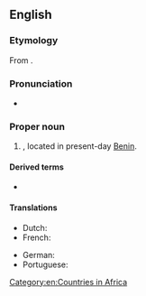 ==English==
{{wikipedia}}

===Etymology===
From {{bor|en|fon|[[dã]] [[homè]]||belly of Dã; snake's belly}}. {{attention|en|Via another language? When was it first attested?}}

===Pronunciation===
* {{IPA|en|/dəˈhəʊmi/}}

===Proper noun===
{{en-proper noun}}

# {{senseid|en|Q468814}}{{lb|en|historical}} {{place|en|former country|cont/Africa}}, located in present-day [[Benin]].

====Derived terms====
* {{l|en|Dahomeyan}}

====Translations====
{{trans-top|former country in Africa}}
* Dutch: {{t+|nl|Dahomey|n}}
* French: {{t+|fr|Dahomey|m}}
{{trans-mid}}
* German: {{t+|de|Dahomey|n}}
* Portuguese: {{t|pt|Daomé|m}}
{{trans-bottom}}

[[Category:en:Countries in Africa]]